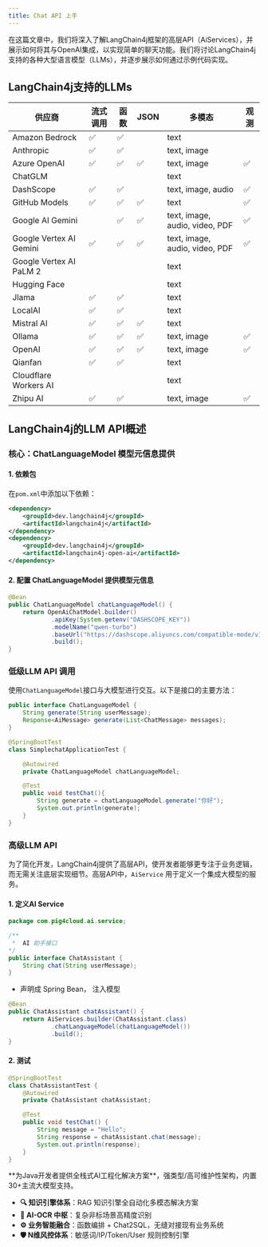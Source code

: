 ```yaml
---
title: Chat API 上手
---
```



在这篇文章中，我们将深入了解LangChain4j框架的高层API（AiServices），并展示如何将其与OpenAI集成，以实现简单的聊天功能。我们将讨论LangChain4j支持的各种大型语言模型（LLMs），并逐步展示如何通过示例代码实现。

## LangChain4j支持的LLMs

| 供应商 | 流式调用 | 函数 | JSON  | 多模态 | 观测 |
| --- | --- | --- | --- | --- | --- |
| Amazon Bedrock | ✅ | ✅ |  | text |  |
| Anthropic | ✅ | ✅ |  | text, image |  |
| Azure OpenAI | ✅ | ✅ | ✅ | text, image | ✅ |
| ChatGLM |  |  |  | text |  |
| DashScope | ✅ | ✅ |  | text, image, audio | ✅ |
| GitHub Models | ✅ | ✅ | ✅ | text | ✅ |
| Google AI Gemini |  | ✅ | ✅ | text, image, audio, video, PDF | ✅ |
| Google Vertex AI Gemini | ✅ | ✅ | ✅ | text, image, audio, video, PDF | ✅ |
| Google Vertex AI PaLM 2 |  |  |  | text |  |
| Hugging Face |  |  |  | text |  |
| Jlama | ✅ | ✅ |  | text |  |
| LocalAI | ✅ | ✅ |  | text |  |
| Mistral AI | ✅ | ✅ | ✅ | text |  |
| Ollama | ✅ | ✅ | ✅ | text, image | ✅ |
| OpenAI | ✅ | ✅ | ✅ | text, image | ✅ |
| Qianfan | ✅ | ✅ |  | text |  |
| Cloudflare Workers AI |  |  |  | text |  |
| Zhipu AI | ✅ | ✅ |  | text, image | ✅ |


## LangChain4j的LLM API概述

### 核心：ChatLanguageModel 模型元信息提供

#### 1. 依赖包

在`pom.xml`中添加以下依赖：

```xml
<dependency>
    <groupId>dev.langchain4j</groupId>
    <artifactId>langchain4j</artifactId>
</dependency>
<dependency>
    <groupId>dev.langchain4j</groupId>
    <artifactId>langchain4j-open-ai</artifactId>
</dependency>
```

#### 2. 配置  ChatLanguageModel 提供模型元信息


```java
@Bean
public ChatLanguageModel chatLanguageModel() {
    return OpenAiChatModel.builder()
            .apiKey(System.getenv("DASHSCOPE_KEY"))
            .modelName("qwen-turbo")
            .baseUrl("https://dashscope.aliyuncs.com/compatible-mode/v1")
            .build();
}
```


### 低级LLM API 调用

使用`ChatLanguageModel`接口与大模型进行交互。以下是接口的主要方法：

```java
public interface ChatLanguageModel {
    String generate(String userMessage);
    Response<AiMessage> generate(List<ChatMessage> messages);
}
```

```java
@SpringBootTest
class SimplechatApplicationTest {

    @Autowired
    private ChatLanguageModel chatLanguageModel;

    @Test
    public void testChat(){
        String generate = chatLanguageModel.generate("你好");
        System.out.println(generate);
    }
}
```

### 高级LLM API

为了简化开发，LangChain4j提供了高层API，使开发者能够更专注于业务逻辑，而无需关注底层实现细节。高层API中，`AiService` 用于定义一个集成大模型的服务。

#### 1. 定义AI Service

```java
package com.pig4cloud.ai.service;

/**
 *  AI 助手接口
*/
public interface ChatAssistant {
    String chat(String userMessage);
}
```

-  声明成 Spring Bean， 注入模型

```java
@Bean
public ChatAssistant chatAssistant() {
    return AiServices.builder(ChatAssistant.class)
            .chatLanguageModel(chatLanguageModel())
            .build();
}
```

#### 2. 测试

```java
@SpringBootTest
class ChatAssistantTest {
    @Autowired
    private ChatAssistant chatAssistant;

    @Test
    public void testChat() {
        String message = "Hello";
        String response = chatAssistant.chat(message);
        System.out.println(response);
    }
}
```

<Card title="PIG AI应用开发平台 | 适合中大型企业构建自主可控的AI中台" icon="link" href="https://ai.pig4cloud.com">
**为Java开发者提供全栈式AI工程化解决方案**，强类型/高可维护性架构，内置30+主流大模型支持。

- **🔍 知识引擎体系**：RAG 知识引擎全自动化多模态解决方案
- **📝 AI-OCR 中枢**：复杂非标场景高精度识别
- **⚙️ 业务智能融合**：函数编排 + Chat2SQL，无缝对接现有业务系统
- **🛡️ N维风控体系**：敏感词/IP/Token/User 规则控制引擎
</Card>





